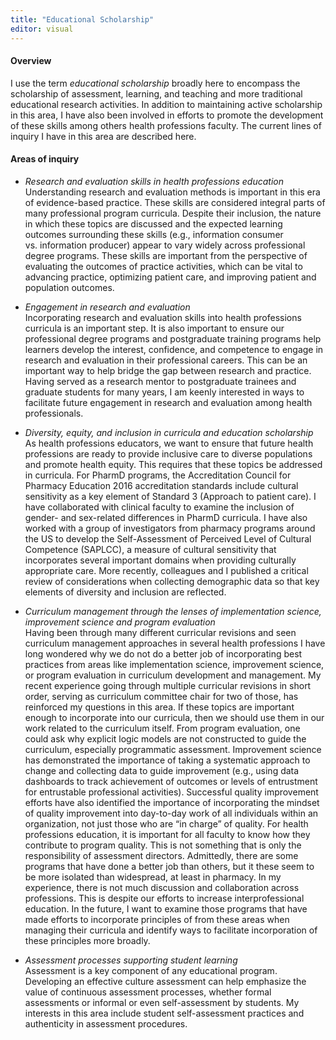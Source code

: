 ```yaml
---
title: "Educational Scholarship"
editor: visual
---
```


#### Overview

I use the term *educational scholarship* broadly here to encompass the scholarship of assessment, learning, and teaching and more traditional educational research activities. In addition to maintaining active scholarship in this area, I have also been involved in efforts to promote the development of these skills among others health professions faculty. The current lines of inquiry I have in this area are described here.

#### Areas of inquiry

* *Research and evaluation skills in health professions education*<br>
Understanding research and evaluation methods is important in this era of evidence-based practice. These skills are considered integral parts of many professional program curricula. Despite their inclusion, the nature in which these topics are discussed and the expected learning outcomes surrounding these skills (e.g., information consumer vs. information producer) appear to vary widely across professional degree programs. These skills are important from the perspective of evaluating the outcomes of practice activities, which can be vital to advancing practice, optimizing patient care, and improving patient and population outcomes.

* *Engagement in research and evaluation* <br>
Incorporating research and evaluation skills into health professions curricula is an important step. It is also important to ensure our professional degree programs and postgraduate training programs help learners develop the interest, confidence, and competence to engage in research and evaluation in their professional careers. This can be an important way to help bridge the gap between research and practice.  Having served as a research mentor to postgraduate trainees and graduate students for many years, I am keenly interested in ways to facilitate future engagement in research and evaluation among health professionals. 

* *Diversity, equity, and inclusion in curricula and education scholarship*<br>
As health professions educators, we want to ensure that future health professions are ready to provide inclusive care to diverse populations and promote health equity. This requires that these topics be addressed in curricula. For PharmD programs, the Accreditation Council for Pharmacy Education 2016 accreditation standards include cultural sensitivity as a key element of Standard 3 (Approach to patient care). I have collaborated with clinical faculty to examine the inclusion of gender- and sex-related differences in PharmD curricula.  I have also worked with a group of investigators from pharmacy programs around the US to develop the Self-Assessment of Perceived Level of Cultural Competence (SAPLCC), a measure of cultural sensitivity that incorporates several important domains when providing culturally appropriate care. More recently, colleagues and I published a critical review of considerations when collecting demographic data so that key elements of diversity and inclusion are reflected. 

* *Curriculum management through the lenses of implementation science, improvement science and program evaluation*<br>
Having been through many different curricular revisions and seen curriculum management approaches in several health professions I have long wondered why we do not do a better job of incorporating best practices from areas like implementation science, improvement science, or program evaluation in curriculum development and management. My recent experience going through multiple curricular revisions in short order, serving as curriculum committee chair for two of those, has reinforced my questions in this area. If these topics are important enough to incorporate into our curricula, then we should use them in our work related to the curriculum itself. From program evaluation, one could ask why explicit logic models are not constructed to guide the curriculum, especially programmatic assessment. Improvement science has demonstrated the importance of taking a systematic approach to change and collecting data to guide improvement (e.g., using data dashboards to track achievement of outcomes or levels of entrustment for entrustable professional activities). Successful quality improvement efforts have also identified the importance of incorporating the mindset of quality improvement into day-to-day work of all individuals within an organization, not just those who are “in charge” of quality. For health professions education, it is important for all faculty to know how they contribute to program quality. This is not something that is only the responsibility of assessment directors. Admittedly, there are some programs that have done a better job than others, but it these seem to be more isolated than widespread, at least in pharmacy. In my experience, there is not much discussion and collaboration across professions. This is despite our efforts to increase interprofessional education. In the future, I want to examine those programs that have made efforts to incorporate principles of from these areas when managing their curricula and identify ways to facilitate incorporation of these principles more broadly. 

* *Assessment processes supporting student learning*<br>
Assessment is a key component of any educational program. Developing an effective culture assessment can help emphasize the value of continuous assessment processes, whether formal assessments or informal or even self-assessment by students. My interests in this area include student self-assessment practices and authenticity in assessment procedures.
